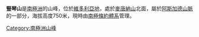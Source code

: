 {{coord|77|31|11|S|163|17|53|E|source:GNIS|display=title}}

'''豎琴山'''是[[南極洲|南極洲]]的山峰，位於[[維多利亞地|維多利亞地]]，處於[[麥唐納山|麥唐納山]]北面，屬於[[阿斯加德山脈|阿斯加德山脈]]的一部分，海拔高度750米，現時由[[南極條約體系|南極條約體系]]管理。

{{DEFAULTSORT:Harp Hill}}
[[Category:南極洲山峰|Category:南極洲山峰]]


{{McMurdoDryValleys-geo-stub}}